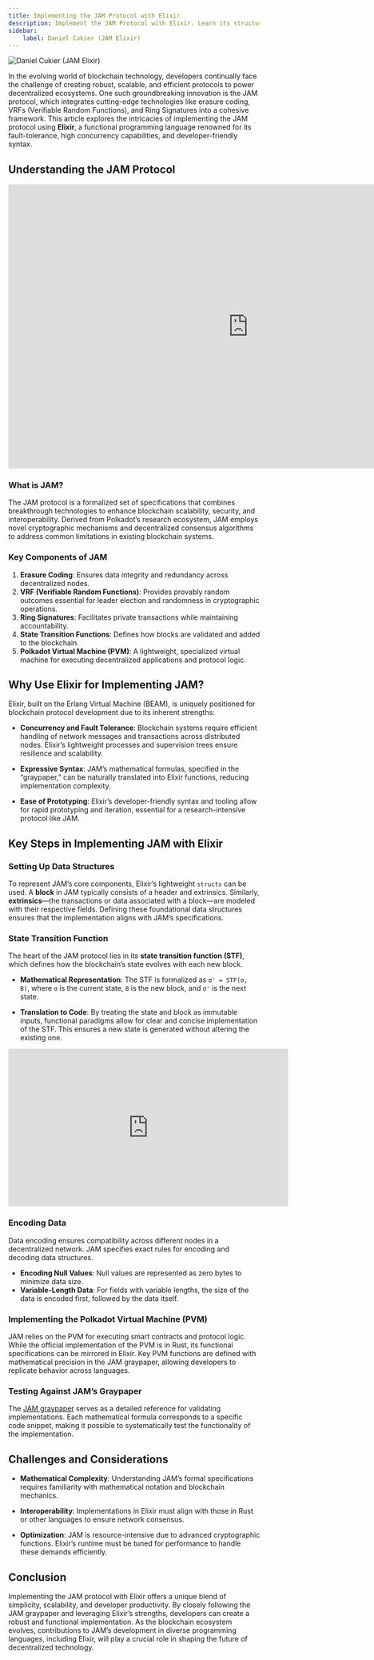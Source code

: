 ```yaml
---
title: Implementing the JAM Protocol with Elixir
description: Implement the JAM Protocol with Elixir. Learn its structure, state transitions, encoding, and PVM integration in this comprehensive guide.
sidebar:
    label: Daniel Cukier (JAM Elixir)
---
```



<Image src={coverImage} alt="Daniel Cukier (JAM Elixir)" />

In the evolving world of blockchain technology, developers continually face the challenge of creating robust, scalable, and efficient protocols to power decentralized ecosystems. One such groundbreaking innovation is the JAM protocol, which integrates cutting-edge technologies like erasure coding, VRFs (Verifiable Random Functions), and Ring Signatures into a cohesive framework. This article explores the intricacies of implementing the JAM protocol using **Elixir**, a functional programming language renowned for its fault-tolerance, high concurrency capabilities, and developer-friendly syntax.

## Understanding the JAM Protocol

<iframe src="https://docs.google.com/presentation/d/e/2PACX-1vRJAHKVYzaXbld86ldbxNsGonVNgYGxbKUihWbMAXwT8dUCHWk2GQTV4NJO8jOm-MOdeyFoQcQ_X-S1/embed?start=false&loop=false&delayms=3000" frameborder="0" width="960" height="569" allowfullscreen="true" mozallowfullscreen="true" webkitallowfullscreen="true"></iframe>

### What is JAM?

The JAM protocol is a formalized set of specifications that combines breakthrough technologies to enhance blockchain scalability, security, and interoperability. Derived from Polkadot’s research ecosystem, JAM employs novel cryptographic mechanisms and decentralized consensus algorithms to address common limitations in existing blockchain systems.

### Key Components of JAM

1. **Erasure Coding**: Ensures data integrity and redundancy across decentralized nodes.
2. **VRF (Verifiable Random Functions)**: Provides provably random outcomes essential for leader election and randomness in cryptographic operations.
3. **Ring Signatures**: Facilitates private transactions while maintaining accountability.
4. **State Transition Functions**: Defines how blocks are validated and added to the blockchain.
5. **Polkadot Virtual Machine (PVM)**: A lightweight, specialized virtual machine for executing decentralized applications and protocol logic.

## Why Use Elixir for Implementing JAM?

Elixir, built on the Erlang Virtual Machine (BEAM), is uniquely positioned for blockchain protocol development due to its inherent strengths:

- **Concurrency and Fault Tolerance**: Blockchain systems require efficient handling of network messages and transactions across distributed nodes. Elixir’s lightweight processes and supervision trees ensure resilience and scalability.

- **Expressive Syntax**: JAM’s mathematical formulas, specified in the “graypaper,” can be naturally translated into Elixir functions, reducing implementation complexity.

- **Ease of Prototyping**: Elixir’s developer-friendly syntax and tooling allow for rapid prototyping and iteration, essential for a research-intensive protocol like JAM.

## Key Steps in Implementing JAM with Elixir

### Setting Up Data Structures

To represent JAM’s core components, Elixir’s lightweight `structs` can be used. A **block** in JAM typically consists of a header and extrinsics. Similarly, **extrinsics**—the transactions or data associated with a block—are modeled with their respective fields. Defining these foundational data structures ensures that the implementation aligns with JAM’s specifications.

### State Transition Function

The heart of the JAM protocol lies in its **state transition function (STF)**, which defines how the blockchain’s state evolves with each new block.

- **Mathematical Representation**:
  The STF is formalized as `σ' = STF(σ, B)`, where `σ` is the current state, `B` is the new block, and `σ'` is the next state.

- **Translation to Code**:
  By treating the state and block as immutable inputs, functional paradigms allow for clear and concise implementation of the STF. This ensures a new state is generated without altering the existing one.

<iframe width="560" height="315" src="https://www.youtube.com/embed/JwcrfLcjDEM?si=2UhzP5uq9eRfNWhI" title="YouTube video player" frameborder="0" allow="accelerometer; autoplay; clipboard-write; encrypted-media; gyroscope; picture-in-picture; web-share" referrerpolicy="strict-origin-when-cross-origin" allowfullscreen></iframe>

### Encoding Data

Data encoding ensures compatibility across different nodes in a decentralized network. JAM specifies exact rules for encoding and decoding data structures.

- **Encoding Null Values**: Null values are represented as zero bytes to minimize data size.
- **Variable-Length Data**: For fields with variable lengths, the size of the data is encoded first, followed by the data itself.

### Implementing the Polkadot Virtual Machine (PVM)

JAM relies on the PVM for executing smart contracts and protocol logic. While the official implementation of the PVM is in Rust, its functional specifications can be mirrored in Elixir. Key PVM functions are defined with mathematical precision in the JAM graypaper, allowing developers to replicate behavior across languages.

### Testing Against JAM’s Graypaper

The [JAM graypaper](https://graypaper.com/) serves as a detailed reference for validating implementations. Each mathematical formula corresponds to a specific code snippet, making it possible to systematically test the functionality of the implementation.

## Challenges and Considerations

- **Mathematical Complexity**:
  Understanding JAM’s formal specifications requires familiarity with mathematical notation and blockchain mechanics.

- **Interoperability**:
  Implementations in Elixir must align with those in Rust or other languages to ensure network consensus.

- **Optimization**:
  JAM is resource-intensive due to advanced cryptographic functions. Elixir’s runtime must be tuned for performance to handle these demands efficiently.

## Conclusion

Implementing the JAM protocol with Elixir offers a unique blend of simplicity, scalability, and developer productivity. By closely following the JAM graypaper and leveraging Elixir’s strengths, developers can create a robust and functional implementation. As the blockchain ecosystem evolves, contributions to JAM’s development in diverse programming languages, including Elixir, will play a crucial role in shaping the future of decentralized technology.





